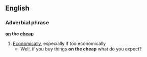 ==English==
===Adverbial phrase===
'''[[on]] the [[cheap]]'''
#[[Economically]], especially if too economically
#* Well, if you buy things '''on the cheap''' what do you expect?